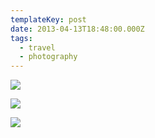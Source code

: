 ```yaml
---
templateKey: post
date: 2013-04-13T18:48:00.000Z
tags:
  - travel
  - photography
---
```

![](../../assets/photos/20130413-IMG_4840.jpg)

![](../../assets/photos/20130413-IMG_4815.jpg)

![](../../assets/photos/20130413-IMG_4830.jpg)
